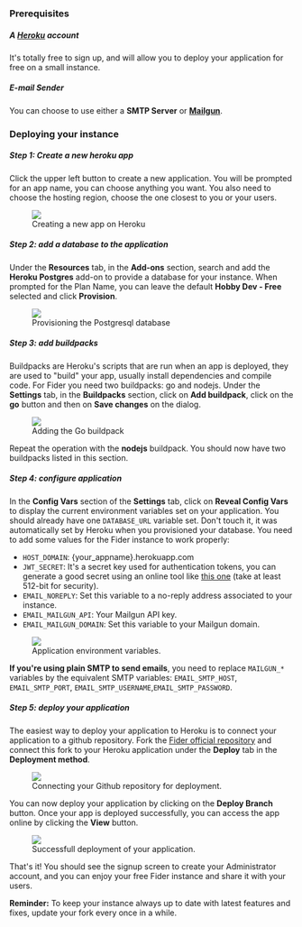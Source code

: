 ### Prerequisites

##### A [Heroku](https://www.heroku.com) account

It's totally free to sign up, and will allow you to deploy your application for free on a small instance.

##### E-mail Sender

You can choose to use either a **SMTP Server** or **[Mailgun](https://www.mailgun.com)**.

### Deploying your instance

##### Step 1: Create a new heroku app

Click the upper left button to create a new application. You will be prompted for an app name, you can choose anything you want. You also need to choose the hosting region, choose the one closest to you or your users.

<figure>
  <img src="/images/docs/heroku/heroku-create-new-app.png" />
  <figcaption>Creating a new app on Heroku</figcaption>
</figure>

##### Step 2: add a database to the application

Under the **Resources** tab, in the **Add-ons** section, search and add the **Heroku Postgres** add-on to provide a database for your instance. When prompted for the Plan Name, you can leave the default **Hobby Dev - Free** selected and click **Provision**.

<figure>
  <img src="/images/docs/heroku/heroku-postgres-add-on.png" />
  <figcaption>Provisioning the Postgresql database</figcaption>
</figure>

##### Step 3: add buildpacks

Buildpacks are Heroku's scripts that are run when an app is deployed, they are used to "build" your app, usually install dependencies and compile code. For Fider you need two buildpacks: go and nodejs. Under the **Settings** tab, in the **Buildpacks** section, click on **Add buildpack**, click on the **go** button and then on **Save changes** on the dialog.

<figure>
  <img src="/images/docs/heroku/heroku-go-buildpack.png" />
  <figcaption>Adding the Go buildpack</figcaption>
</figure>

Repeat the operation with the **nodejs** buildpack. You should now have two buildpacks listed in this section.

##### Step 4: configure application

In the **Config Vars** section of the **Settings** tab, click on **Reveal Config Vars** to display the current environment variables set on your application. You should already have one `DATABASE_URL` variable set. Don't touch it, it was automatically set by Heroku when you provisioned your database. You need to add some values for the Fider instance to work properly:

- `HOST_DOMAIN`: {your_appname}.herokuapp.com
- `JWT_SECRET`: It's a secret key used for authentication tokens, you can generate a good secret using an online tool like [this one](https://www.allkeysgenerator.com/Random/Security-Encryption-Key-Generator.aspx) (take at least 512-bit for security).
- `EMAIL_NOREPLY`: Set this variable to a no-reply address associated to your instance.
- `EMAIL_MAILGUN_API`: Your Mailgun API key.
- `EMAIL_MAILGUN_DOMAIN`: Set this variable to your Mailgun domain.

<figure>
  <img src="/images/docs/heroku/heroku-env-variables.png" />
  <figcaption>Application environment variables.</figcaption>
</figure>

**If you're using plain SMTP to send emails**, you need to replace `MAILGUN_*` variables by the equivalent SMTP variables: `EMAIL_SMTP_HOST`, `EMAIL_SMTP_PORT`, `EMAIL_SMTP_USERNAME`,`EMAIL_SMTP_PASSWORD`.

##### Step 5: deploy your application

The easiest way to deploy your application to Heroku is to connect your application to a github repository. Fork the [Fider official repository](https://github.com/getfider/fider) and connect this fork to your Heroku application under the **Deploy** tab in the **Deployment method**.

<figure>
  <img src="/images/docs/heroku/heroku-github-connection.png" />
  <figcaption>Connecting your Github repository for deployment.</figcaption>
</figure>

You can now deploy your application by clicking on the **Deploy Branch** button. Once your app is deployed successfully, you can access the app online by clicking the **View** button.

<figure>
  <img src="/images/docs/heroku/heroku-app-deployment.png" />
  <figcaption>Successfull deployment of your application.</figcaption>
</figure>

That's it! You should see the signup screen to create your Administrator account, and you can enjoy your free Fider instance and share it with your users.

**Reminder:** To keep your instance always up to date with latest features and fixes, update your fork every once in a while.

